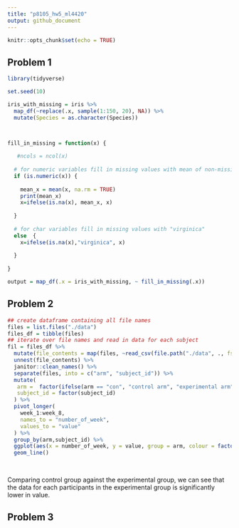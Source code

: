 ```yaml
---
title: "p8105_hw5_ml4420"
output: github_document
---
```


```r
knitr::opts_chunk$set(echo = TRUE)
```


## Problem 1
```r

library(tidyverse)

set.seed(10)

iris_with_missing = iris %>% 
  map_df(~replace(.x, sample(1:150, 20), NA)) %>%
  mutate(Species = as.character(Species))



fill_in_missing = function(x) {
 
   #ncols = ncol(x)
  
  # for numeric variables fill in missing values with mean of non-missing values
  if (is.numeric(x)) {
   
    mean_x = mean(x, na.rm = TRUE)
    print(mean_x)
    x=ifelse(is.na(x), mean_x, x)
    
  } 
  
  # for char variables fill in missing values with "virginica"
  else  {
    x=ifelse(is.na(x),"virginica", x) 
   
  }
  
}

output = map_df(.x = iris_with_missing, ~ fill_in_missing(.x))  
```

## Problem 2
```r
## create dataframe containing all file names
files = list.files("./data")
files_df = tibble(files)
## iterate over file names and read in data for each subject 
fil = files_df %>%
  mutate(file_contents = map(files, ~read_csv(file.path("./data", ., fsep = "/")))) %>%
  unnest(file_contents) %>%
  janitor::clean_names() %>%
  separate(files, into = c("arm", "subject_id")) %>%
  mutate(
   arm =  factor(ifelse(arm == "con", "control arm", "experimental arm" )),
   subject_id = factor(subject_id)
  ) %>%
  pivot_longer(
    week_1:week_8,
    names_to = "number_of_week",
    values_to = "value"
  ) %>%
  group_by(arm,subject_id) %>%
  ggplot(aes(x = number_of_week, y = value, group = arm, colour = factor(arm)))+
  geom_line()
    
 

```
Comparing control group against the experimental group, we can see that the data for each participants in the experimental group is significantly lower in value.

## Problem 3
```r

```

```r

```